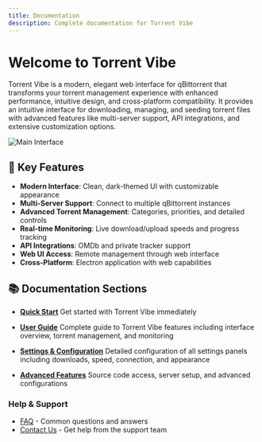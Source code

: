 ```yaml
---
title: Documentation
description: Complete documentation for Torrent Vibe
---
```


# Welcome to Torrent Vibe

Torrent Vibe is a modern, elegant web interface for qBittorrent that transforms your torrent management experience with enhanced performance, intuitive design, and cross-platform compatibility. It provides an intuitive interface for downloading, managing, and seeding torrent files with advanced features like multi-server support, API integrations, and extensive customization options.

![Main Interface](/screenshots/TorrentVibeScreenshot_MainInterface.jpeg)

## 🚀 Key Features

- **Modern Interface**: Clean, dark-themed UI with customizable appearance
- **Multi-Server Support**: Connect to multiple qBittorrent instances
- **Advanced Torrent Management**: Categories, priorities, and detailed controls
- **Real-time Monitoring**: Live download/upload speeds and progress tracking
- **API Integrations**: OMDb and private tracker support
- **Web UI Access**: Remote management through web interface
- **Cross-Platform**: Electron application with web capabilities

## 📚 Documentation Sections

- **[Quick Start](./quick-start/index.mdx)**
  Get started with Torrent Vibe immediately

- **[User Guide](./user-guide/interface-overview.mdx)**
  Complete guide to Torrent Vibe features including interface overview, torrent management, and monitoring

- **[Settings & Configuration](./settings/index.mdx)**
  Detailed configuration of all settings panels including downloads, speed, connection, and appearance

- **[Advanced Features](./advanced/source-code.mdx)**
  Source code access, server setup, and advanced configurations

### Help & Support

- [FAQ](./troubleshooting/faq.mdx) - Common questions and answers
- [Contact Us](./troubleshooting/contact.mdx) - Get help from the support team
